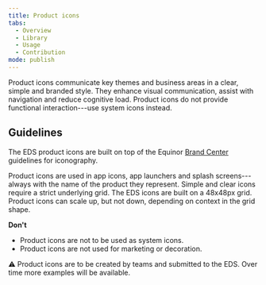 ```yaml
---
title: Product icons
tabs:
  - Overview
  - Library
  - Usage
  - Contribution
mode: publish
---
```


Product icons communicate key themes and business areas in a clear, simple and branded style. They enhance visual communication, assist with navigation and reduce cognitive load. Product icons do not provide functional interaction---use system icons instead.

<!--One to two sentences as an introduction to the component-->

## Guidelines

<!--List how to use it, sizes, widths, grid interactions, color allowances -->

The EDS product icons are built on top of the Equinor [Brand Center](https://communicationtoolbox.equinor.com/brandcenter/en/equinorbc/component/default/103 'Brand Center Toolbox Guidelines') guidelines for iconography.

Product icons are used in app icons, app launchers and splash screens---always with the name of the product they represent. Simple and clear icons require a strict underlying grid. The EDS icons are built on a 48x48px grid. Product icons can scale up, but not down, depending on context in the grid shape.

**Don't**

<!--Bullet point list if needed -->

- Product icons are not to be used as system icons.
- Product icons are not used for marketing or decoration.

<FigmaImage
  url="https://www.figma.com/file/BQjYMxdSdgRkdhKTDDU7L4KU/Assets?node-id=2%3A4"
  alt="Figma design for product icons"
/>

:warning: Product icons are to be created by teams and submitted to the EDS. Over time more examples will be available.
